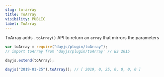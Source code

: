```yaml
---
slug: to-array
title: ToArray
visibility: PUBLIC
label: ToArray
---
```


ToArray adds `.toArray()` API to return an `array` that mirrors the parameters

```javascript
var toArray = require("dayjs/plugin/toArray");
// import toArray from 'dayjs/plugin/toArray' // ES 2015

dayjs.extend(toArray);

dayjs("2019-01-25").toArray(); // [ 2019, 0, 25, 0, 0, 0, 0 ]
```